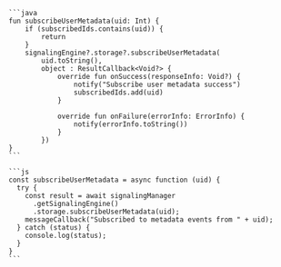 <PlatformWrapper platform='android'>

    ```java
    fun subscribeUserMetadata(uid: Int) {
        if (subscribedIds.contains(uid)) {
            return
        }
        signalingEngine?.storage?.subscribeUserMetadata(
            uid.toString(),
            object : ResultCallback<Void?> {
                override fun onSuccess(responseInfo: Void?) {
                    notify("Subscribe user metadata success")
                    subscribedIds.add(uid)
                }

                override fun onFailure(errorInfo: ErrorInfo) {
                    notify(errorInfo.toString())
                }
            })
    }
    ```

</PlatformWrapper>

<PlatformWrapper platform='ios'>


</PlatformWrapper>

<PlatformWrapper platform = 'web'>

    ```js
    const subscribeUserMetadata = async function (uid) {
      try {
        const result = await signalingManager
          .getSignalingEngine()
          .storage.subscribeUserMetadata(uid);
        messageCallback("Subscribed to metadata events from " + uid);
      } catch (status) {
        console.log(status);
      }
    }
    ```

</PlatformWrapper>

